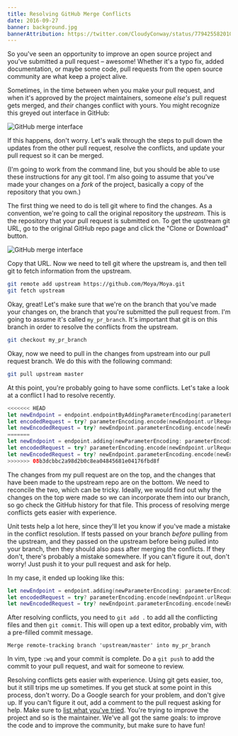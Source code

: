 ```yaml
---
title: Resolving GitHub Merge Conflicts
date: 2016-09-27
banner: background.jpg
bannerAttribution: https://twitter.com/CloudyConway/status/779425582010490880
---
```



So you've seen an opportunity to improve an open source project and you've submitted a pull request – awesome! Whether it's a typo fix, added documentation, or maybe some code, pull requests from the open source community are what keep a project alive.


Sometimes, in the time between when you make your pull request, and when it's approved by the project maintainers, someone _else's_ pull request gets merged, and _their_ changes conflict with yours. You might recognize this greyed out interface in GitHub:

![GitHub merge interface](./merge_ui.png)

If this happens, don't worry. Let's walk through the steps to pull down the updates from the other pull request, resolve the conflicts, and update your pull request so it can be merged.

(I'm going to work from the command line, but you should be able to use these instructions for any git tool. I'm also going to assume that you've made your changes on a _fork_ of the project, basically a copy of the repository that you own.)

The first thing we need to do is tell git where to find the changes. As a convention, we're going to call the original repository the _upstream_. This is the repository that your pull request is submitted on. To get the upstream git URL, go to the original GitHub repo page and click the "Clone or Download" button. 

<Narrow>

![GitHub merge interface](./url.png)

</Narrow>

Copy that URL. Now we need to tell git where the upstream is, and then tell git to fetch information from the upstream.

```sh
git remote add upstream https://github.com/Moya/Moya.git
git fetch upstream
```

Okay, great! Let's make sure that we're on the branch that you've made your changes on, the branch that you're submitted the pull request from. I'm going to assume it's called `my_pr_branch`. It's important that git is on this branch in order to resolve the conflicts from the upstream.

```sh
git checkout my_pr_branch
```

Okay, now we need to pull in the changes from upstream into our pull request branch. We do this with the following command:

```sh
git pull upstream master
```

At this point, you're probably going to have some conflicts. Let's take a look at a conflict I had to resolve recently.

<Wide>

```swift
<<<<<<< HEAD
let newEndpoint = endpoint.endpointByAddingParameterEncoding(parameterEncoding)
let encodedRequest = try? parameterEncoding.encode(newEndpoint.urlRequest!, with: newEndpoint.parameters)
let newEncodedRequest = try? newEndpoint.parameterEncoding.encode(newEndpoint.urlRequest!, with: newEndpoint.parameters)
=======
let newEndpoint = endpoint.adding(newParameterEncoding: parameterEncoding)
let encodedRequest = try? parameterEncoding.encode(newEndpoint.urlRequest, with: newEndpoint.parameters)
let newEncodedRequest = try? newEndpoint.parameterEncoding.encode(newEndpoint.urlRequest, with: newEndpoint.parameters)
>>>>>>> 08b3dcbbc2a98d2b0c8ea04845681e04176fbd8f
```

</Wide>

The changes from my pull request are on the top, and the changes that have been made to the upstream repo are on the bottom. We need to reconcile the two, which can be tricky. Ideally, we would find out why the changes on the top were made so we can incorporate them into our branch, so go check the GitHub history for that file. This process of resolving merge conflicts gets easier with experience.

Unit tests help a lot here, since they'll let you know if you've made a mistake in the conflict resolution. If tests passed on your branch _before_ pulling from the upstream, and they passed on the upstream before being pulled into your branch, then they should also pass after merging the conflicts. If they don't, there's probably a mistake somewhere. If you can't figure it out, don't worry! Just push it to your pull request and ask for help.

In my case, it ended up looking like this:

<Wide>

```swift
let newEndpoint = endpoint.adding(newParameterEncoding: parameterEncoding)
let encodedRequest = try? parameterEncoding.encode(newEndpoint.urlRequest!, with: newEndpoint.parameters)
let newEncodedRequest = try? newEndpoint.parameterEncoding.encode(newEndpoint.urlRequest!, with: newEndpoint.parameters)
```

</Wide>

After resolving conflicts, you need to `git add .` to add all the conflicting files and then `git commit`. This will open up a text editor, probably vim, with a pre-filled commit message. 

```
Merge remote-tracking branch 'upstream/master' into my_pr_branch
```

In vim, type `:wq` and your commit is complete. Do a `git push` to add the commit to your pull request, and wait for someone to review.

Resolving conflicts gets easier with experience. Using git gets easier, too, but it still trips me up sometimes. If you get stuck at some point in this process, don't worry. Do a Google search for your problem, and don't give up. If you can't figure it out, add a comment to the pull request asking for help. Make sure to [list what you've tried](http://mattgemmell.com/what-have-you-tried/). You're trying to improve the project and so is the maintainer. We've all got the same goals: to improve the code and to improve the community, but make sure to have fun!
  
